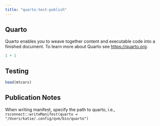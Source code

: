 ```yaml
---
title: "quarto-test-publish"
---
```


## Quarto

Quarto enables you to weave together content and executable code into a finished document. To learn more about Quarto see <https://quarto.org>.

```r
1 + 1
```

## Testing

```r
head(mtcars)
```

## Publication Notes
When writing manifest, specify the path to quarto, i.e., `rsconnect::writeManifest(quarto = "/Users/katie/.config/qvm/bin/quarto")`